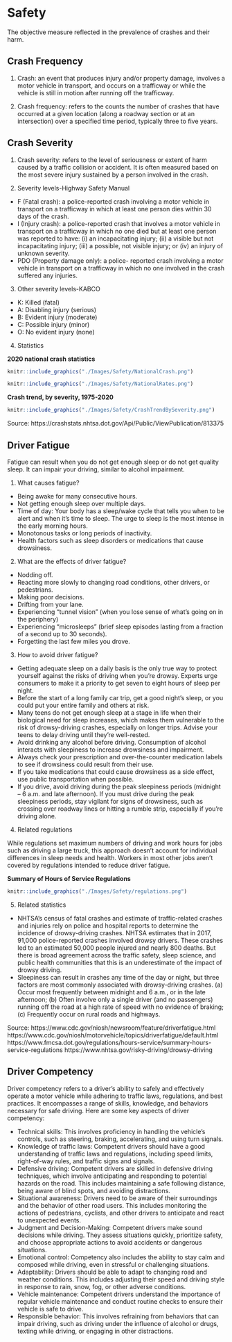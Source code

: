 # Safety {#Safety}

The objective measure reflected in the prevalence of crashes and their harm.

## Crash Frequency {#Safety-CrashFrequency}

1) Crash: an event that produces injury and/or property damage, involves a motor vehicle in transport, and occurs on a trafficway or while the vehicle is still in motion after running off the trafficway.

2) Crash frequency: refers to the counts the number of crashes that have occurred at a given location (along a roadway section or at an intersection) over a specified time period, typically three to five years.

## Crash Severity {#Safety-CrashSeverity}

1) Crash severity: refers to the level of seriousness or extent of harm caused by a traffic collision or accident. It is often measured based on the most severe injury sustained by a person involved in the crash.

2) Severity levels-Highway Safety Manual

* F (Fatal crash): a police-reported crash involving a motor vehicle in transport on a trafficway in which at least one person dies within 30 days of the crash.
* I (Injury crash): a police-reported crash that involves a motor vehicle in transport on a trafficway in which no one died but at least one person was reported to have: (i) an incapacitating injury; (ii) a visible but not incapacitating injury; (iii) a possible, not visible injury; or (iv) an injury of unknown severity.
* PDO (Property damage only): a police- reported crash involving a motor vehicle in transport on a trafficway in which no one involved in the crash suffered any injuries.

3) Other severity levels-KABCO

* K: Killed (fatal)
* A: Disabling injury (serious)
* B: Evident injury (moderate)
* C: Possible injury (minor)
* O: No evident injury (none)

4) Statistics

**2020 national crash statistics**

```r
knitr::include_graphics("./Images/Safety/NationalCrash.png")
```

```r
knitr::include_graphics("./Images/Safety/NationalRates.png")
```

**Crash trend, by severity, 1975-2020**

```r
knitr::include_graphics("./Images/Safety/CrashTrendBySeverity.png")
```

Source: https://crashstats.nhtsa.dot.gov/Api/Public/ViewPublication/813375

## Driver Fatigue  {#Safety-DriverFatigue}

Fatigue can result when you do not get enough sleep or do not get quality sleep. It can impair your driving, similar to alcohol impairment.

1) What causes fatigue?

* Being awake for many consecutive hours.
* Not getting enough sleep over multiple days.
* Time of day: Your body has a sleep/wake cycle that tells you when to be alert and when it’s time to sleep. The urge to sleep is the most intense in the early morning hours.
* Monotonous tasks or long periods of inactivity.
* Health factors such as sleep disorders or medications that cause drowsiness.

2) What are the effects of driver fatigue?

* Nodding off.
* Reacting more slowly to changing road conditions, other drivers, or pedestrians.
* Making poor decisions.
* Drifting from your lane.
* Experiencing “tunnel vision” (when you lose sense of what’s going on in the periphery)
* Experiencing “microsleeps” (brief sleep episodes lasting from a fraction of a second up to 30 seconds).
* Forgetting the last few miles you drove.

3) How to avoid driver fatigue?

* Getting adequate sleep on a daily basis is the only true way to protect yourself against the risks of driving when you’re drowsy. Experts urge consumers to make it a priority to get seven to eight hours of sleep per night. 
* Before the start of a long family car trip, get a good night’s sleep, or you could put your entire family and others at risk.
* Many teens do not get enough sleep at a stage in life when their biological need for sleep increases, which makes them vulnerable to the risk of drowsy-driving crashes, especially on longer trips. Advise your teens to delay driving until they’re well-rested.
* Avoid drinking any alcohol before driving. Consumption of alcohol interacts with sleepiness to increase drowsiness and impairment.
* Always check your prescription and over-the-counter medication labels to see if drowsiness could result from their use.
* If you take medications that could cause drowsiness as a side effect, use public transportation when possible.
* If you drive, avoid driving during the peak sleepiness periods (midnight – 6 a.m. and late afternoon). If you must drive during the peak sleepiness periods, stay vigilant for signs of drowsiness, such as crossing over roadway lines or hitting a rumble strip, especially if you’re driving alone.

4) Related regulations

While regulations set maximum numbers of driving and work hours for jobs such as driving a large truck, this approach doesn’t account for individual differences in sleep needs and health. Workers in most other jobs aren’t covered by regulations intended to reduce driver fatigue.

**Summary of Hours of Service Regulations**

```r
knitr::include_graphics("./Images/Safety/regulations.png")
```

5) Related statistics

* NHTSA’s census of fatal crashes and estimate of traffic-related crashes and injuries rely on police and hospital reports to determine the incidence of drowsy-driving crashes. NHTSA estimates that in 2017, 91,000 police-reported crashes involved drowsy drivers. These crashes led to an estimated 50,000 people injured and nearly 800 deaths. But there is broad agreement across the traffic safety, sleep science, and public health communities that this is an underestimate of the impact of drowsy driving. 
* Sleepiness can result in crashes any time of the day or night, but three factors are most commonly associated with drowsy-driving crashes. (a) Occur most frequently between midnight and 6 a.m., or in the late afternoon; (b) Often involve only a single driver (and no passengers) running off the road at a high rate of speed with no evidence of braking; (c) Frequently occur on rural roads and highways.

Source: 
https://www.cdc.gov/niosh/newsroom/feature/driverfatigue.html
https://www.cdc.gov/niosh/motorvehicle/topics/driverfatigue/default.html
https://www.fmcsa.dot.gov/regulations/hours-service/summary-hours-service-regulations
https://www.nhtsa.gov/risky-driving/drowsy-driving

## Driver Competency {#Safety-DriverCompetency}

Driver competency refers to a driver's ability to safely and effectively operate a motor vehicle while adhering to traffic laws, regulations, and best practices. It encompasses a range of skills, knowledge, and behaviors necessary for safe driving. Here are some key aspects of driver competency:

* Technical skills: This involves proficiency in handling the vehicle's controls, such as steering, braking, accelerating, and using turn signals. 
* Knowledge of traffic laws: Competent drivers should have a good understanding of traffic laws and regulations, including speed limits, right-of-way rules, and traffic signs and signals. 
* Defensive driving: Competent drivers are skilled in defensive driving techniques, which involve anticipating and responding to potential hazards on the road. This includes maintaining a safe following distance, being aware of blind spots, and avoiding distractions.
* Situational awareness: Drivers need to be aware of their surroundings and the behavior of other road users. This includes monitoring the actions of pedestrians, cyclists, and other drivers to anticipate and react to unexpected events.
* Judgment and Decision-Making: Competent drivers make sound decisions while driving. They assess situations quickly, prioritize safety, and choose appropriate actions to avoid accidents or dangerous situations.
* Emotional control: Competency also includes the ability to stay calm and composed while driving, even in stressful or challenging situations. 
* Adaptability: Drivers should be able to adapt to changing road and weather conditions. This includes adjusting their speed and driving style in response to rain, snow, fog, or other adverse conditions.
* Vehicle maintenance: Competent drivers understand the importance of regular vehicle maintenance and conduct routine checks to ensure their vehicle is safe to drive.
* Responsible behavior: This involves refraining from behaviors that can impair driving, such as driving under the influence of alcohol or drugs, texting while driving, or engaging in other distractions.

